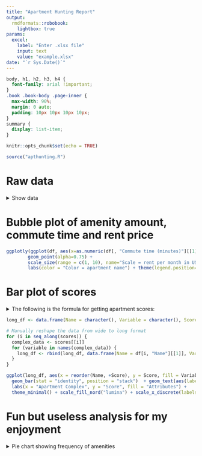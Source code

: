 ---
title: "Apartment Hunting Report"
output: 
  rmdformats::robobook:
    lightbox: true
params:
  excel:
    label: "Enter .xlsx file"
    input: text
    value: "example.xlsx"
date: "`r Sys.Date()`"
---

```{css, echo=FALSE}
body, h1, h2, h3, h4 {
  font-family: arial !important;
}
.book .book-body .page-inner {
  max-width: 90%;
  margin: 0 auto;
  padding: 10px 10px 10px 10px;
}
summary {
  display: list-item;
}
```

```{r echo=FALSE, setup, include=FALSE}
knitr::opts_chunk$set(echo = TRUE)
```


```{r, echo=FALSE, warning=FALSE, message=FALSE}
source("apthunting.R")
```

# Raw data
<details>
<summary>Show data</summary>
```{r, echo=FALSE, warning=FALSE, message=FALSE}
knitr::kable(df, format="markdown")
```
</details>

# Bubble plot of amenity amount, commute time and rent price

```{r, echo=FALSE, out.width="95%", out.height="95%", fig.width=20, fig.height=15}
ggplotly(ggplot(df, aes(x=as.numeric(df[, "Commute time (minutes)"][[1]]), y=as.numeric(amenities_amts), size=as.numeric(df[, "Rent per month (total)"][[1]]), text=paste("Apartment name:", df[, "Name"][[1]], "\nCommute time (minutes):", df[, "Commute time (minutes)"][[1]], "\nAmount of amenities:", amenities_amts ,"\nTotal rent per month (USD):", df[, "Rent per month (total)"][[1]]), color=as.factor(df[, "Name"][[1]]))) +
        geom_point(alpha=0.75) + 
        scale_size(range = c(1, 10), name="Scale = rent per month in USD") + 
        labs(color = "Color = apartment name") + theme(legend.position="none") + theme_light() + labs(x="Commute time (minutes)", y="Amount of amenities") + scale_color_nord("lumina") + xlim(5,21) + ylim(0, 10) + guides(colour = guide_legend(override.aes = list(size=10))), tooltip="text")

```


# Bar plot of scores
<details>
<summary>The following is the formula for getting apartment scores:</summary>
((1500 - rent) * 0.45) + (bedrooms * 100) + (bathrooms * 100) + (kitchens * 50) + (offices * 100)
+ ((30 - commute_time) * 10) + (pet_friendly * 100) + (furnished * 100) + (count_of_other_amenities * 50)
</details>
```{r, echo=FALSE, fig.width=17, fig.height=8, warning=FALSE}
long_df <- data.frame(Name = character(), Variable = character(), Score = numeric(), stringsAsFactors = FALSE)

# Manually reshape the data from wide to long format
for (i in seq_along(scores)) {
  complex_data <- scores[[i]]
  for (variable in names(complex_data)) {
    long_df <- rbind(long_df, data.frame(Name = df[i, "Name"][[1]], Variable = variable, Score = complex_data[[variable]]))
  }
}

ggplot(long_df, aes(x = reorder(Name, +Score), y = Score, fill = Variable)) + 
  geom_bar(stat = "identity", position = "stack")  + geom_text(aes(label = Score), size = 4, hjust = 0.5, vjust = 1.25, position = "stack", color="white") +
  labs(x = "Apartment Complex", y = "Score", fill = "Attributes") +
  theme_minimal() + scale_fill_nord("lumina") + scale_x_discrete(labels = label_wrap(12))
```

# Fun but useless analysis for my enjoyment
<details>
<summary>Pie chart showing frequency of amenities</summary>
```{r, echo=FALSE, warning=FALSE, message=FALSE}
temp = data.frame(freq=frequencies, names=u_amenities)
ggplot(temp, aes(x="", y=as.numeric(frequencies), fill=u_amenities)) +
  geom_bar(stat="identity") + coord_polar("y", start=0) + 
  theme_void() + scale_fill_nord("lumina") + labs(y="# of apartments with this amenity", fill="Amenities")
```
</details>